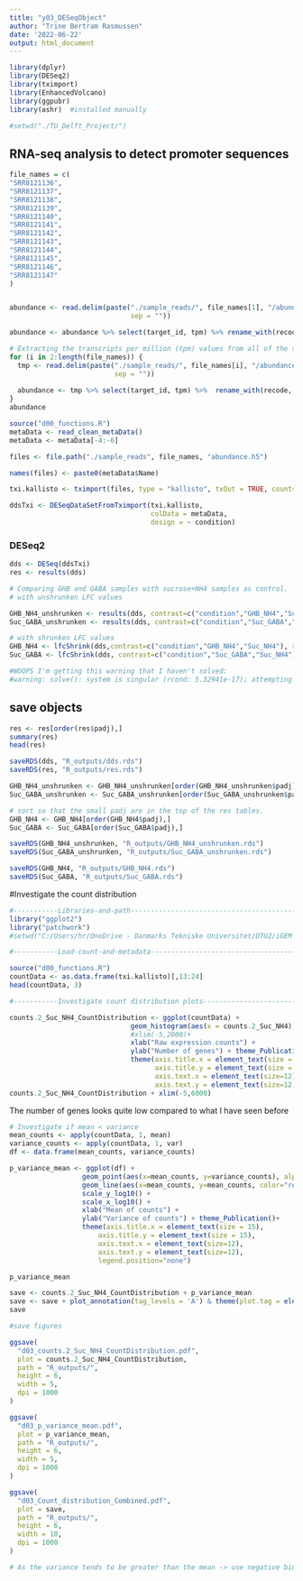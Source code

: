 ```yaml
---
title: "y03_DESeqObject"
author: "Trine Bertram Rasmussen"
date: '2022-06-22'
output: html_document
---
```


```r
library(dplyr)
library(DESeq2)
library(tximport)
library(EnhancedVolcano)
library(ggpubr)
library(ashr)  #installed manually

#setwd("./TU_Delft_Project/")

```

## RNA-seq analysis to detect promoter sequences

```r

file_names = c(
"SRR8121136",
"SRR8121137",
"SRR8121138",
"SRR8121139",
"SRR8121140",
"SRR8121141",
"SRR8121142",
"SRR8121143",
"SRR8121144",
"SRR8121145",
"SRR8121146",
"SRR8121147"
)


abundance <- read.delim(paste("./sample_reads/", file_names[1], "/abundance.tsv",
                              sep = ""))
```

```r
abundance <- abundance %>% select(target_id, tpm) %>% rename_with(recode, tpm = file_names[1])
```

```r

# Extracting the transcripts per million (tpm) values from all of the samples
for (i in 2:length(file_names)) {
  tmp <- read.delim(paste("./sample_reads/", file_names[i], "/abundance.tsv",
                          sep = ""))
  
  abundance <- tmp %>% select(target_id, tpm) %>%  rename_with(recode, tpm = file_names[i]) %>% left_join(abundance, by ="target_id")
}
abundance

```

```r
source("d00_functions.R")
metaData <- read_clean_metaData()
metaData <- metaData[-4:-6]

files <- file.path("./sample_reads", file_names, "abundance.h5")

names(files) <- paste0(metaData$Name)

txi.kallisto <- tximport(files, type = "kallisto", txOut = TRUE, countsFromAbundance = "lengthScaledTPM")

ddsTxi <- DESeqDataSetFromTximport(txi.kallisto,
                                   colData = metaData,
                                   design = ~ condition)


```

### DESeq2

```r
dds <- DESeq(ddsTxi)
res <- results(dds)

# Comparing GHB and GABA samples with sucrose+NH4 samples as control. 
# with unshrunken LFC values

GHB_NH4_unshrunken <- results(dds, contrast=c("condition","GHB_NH4","Suc_NH4"))
Suc_GABA_unshrunken <- results(dds, contrast=c("condition","Suc_GABA","Suc_NH4"))

# with shrunken LFC values
GHB_NH4 <- lfcShrink(dds,contrast=c("condition","GHB_NH4","Suc_NH4"), res=GHB_NH4_unshrunken, type="ashr")
Suc_GABA <- lfcShrink(dds, contrast=c("condition","Suc_GABA","Suc_NH4"), res=Suc_GABA_unshrunken,type="ashr")

#WOOPS I'm getting this warning that I haven't solved: 
#warning: solve(): system is singular (rcond: 5.32941e-17); attempting approx solution

```


## save objects
```r
res <- res[order(res$padj),]
summary(res)
head(res)

saveRDS(dds, "R_outputs/dds.rds")
saveRDS(res, "R_outputs/res.rds")

GHB_NH4_unshrunken <- GHB_NH4_unshrunken[order(GHB_NH4_unshrunken$padj),]
Suc_GABA_unshrunken <- Suc_GABA_unshrunken[order(Suc_GABA_unshrunken$padj),]

# sort so that the small padj are in the top of the res tables.
GHB_NH4 <- GHB_NH4[order(GHB_NH4$padj),]
Suc_GABA <- Suc_GABA[order(Suc_GABA$padj),]

saveRDS(GHB_NH4_unshrunken, "R_outputs/GHB_NH4_unshrunken.rds")
saveRDS(Suc_GABA_unshrunken, "R_outputs/Suc_GABA_unshrunken.rds")

saveRDS(GHB_NH4, "R_outputs/GHB_NH4.rds")
saveRDS(Suc_GABA, "R_outputs/Suc_GABA.rds")

```



#Investigate the count distribution
```r
#-----------Libraries-and-path--------------------------------------------------
library("ggplot2")
library("patchwork")
#setwd("C:/Users/hr/OneDrive - Danmarks Tekniske Universitet/DTU2/iGEM 2022/Transcriptomics/Yeast_data/") #DTU2/iGEM/Transcriptomics/Yeast_data

#-----------Load-count-and-metadata---------------------------------------------

source("d00_functions.R")
countData <- as.data.frame(txi.kallisto)[,13:24]
head(countData, 3)
```

```r
#-----------Investigate count distribution plots--------------------------------

counts.2_Suc_NH4_CountDistribution <- ggplot(countData) +
                              geom_histogram(aes(x = counts.2_Suc_NH4), stat = "bin", bins = 700, color="Navy") +
                              #xlim(-5,2000)+
                              xlab("Raw expression counts") +
                              ylab("Number of genes") + theme_Publication()+
                              theme(axis.title.x = element_text(size = 15), 
                                    axis.title.y = element_text(size = 15), 
                                    axis.text.x = element_text(size=12), 
                                    axis.text.y = element_text(size=12))
counts.2_Suc_NH4_CountDistribution + xlim(-5,6000)
```
The number of genes looks quite low compared to what I have seen before



```r
# Investigate if mean < variance
mean_counts <- apply(countData, 1, mean)
variance_counts <- apply(countData, 1, var)
df <- data.frame(mean_counts, variance_counts)

p_variance_mean <- ggplot(df) +
                  geom_point(aes(x=mean_counts, y=variance_counts), alpha=0.3, color= "Navy") + 
                  geom_line(aes(x=mean_counts, y=mean_counts, color="red"), size=1)+
                  scale_y_log10() +
                  scale_x_log10() + 
                  xlab("Mean of counts") +
                  ylab("Variance of counts") + theme_Publication()+
                  theme(axis.title.x = element_text(size = 15), 
                      axis.title.y = element_text(size = 15), 
                      axis.text.x = element_text(size=12), 
                      axis.text.y = element_text(size=12),
                      legend.position="none")

p_variance_mean

save <- counts.2_Suc_NH4_CountDistribution + p_variance_mean
save <- save + plot_annotation(tag_levels = 'A') & theme(plot.tag = element_text(size = 17))
save
```


```r
#save figures

ggsave(
  "d03_counts.2_Suc_NH4_CountDistribution.pdf",
  plot = counts.2_Suc_NH4_CountDistribution,
  path = "R_outputs/",
  height = 6,
  width = 5,
  dpi = 1000
)

ggsave(
  "d03_p_variance_mean.pdf",
  plot = p_variance_mean,
  path = "R_outputs/",
  height = 6,
  width = 5,
  dpi = 1000
)

ggsave(
  "d03_Count_distribution_Combined.pdf",
  plot = save,
  path = "R_outputs/",
  height = 6,
  width = 10,
  dpi = 1000
)

# As the variance tends to be greater than the mean -> use negative binomial distribution with DESeq.
```








